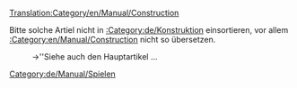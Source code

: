 [[Translation:Category/en/Manual/Construction]]


{{en/Bilingual box| de
| Artikel, die sich damit beschäftigen, wie man etwas baut, sind hier aufgelistet.
| Articles dealing with how to construct things are listed here.}}
Bitte solche Artiel nicht in [[:Category:de/Konstruktion]] einsortieren, vor allem [[:Category:en/Manual/Construction]] nicht so übersetzen.
:→''Siehe auch den Hauptartikel {{Page:en/Pystro/Template/Link Translation|Construction|De|'''Bauen'''|Bauen|Konstruktion}}...

[[Category:de/Manual/Spielen]]